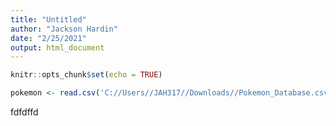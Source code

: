 ---
title: "Untitled"
author: "Jackson Hardin"
date: "2/25/2021"
output: html_document
---

```{r setup, include=FALSE}
knitr::opts_chunk$set(echo = TRUE)
```

```{r}
pokemon <- read.csv('C://Users//JAH317//Downloads//Pokemon_Database.csv')

```

fdfdffd